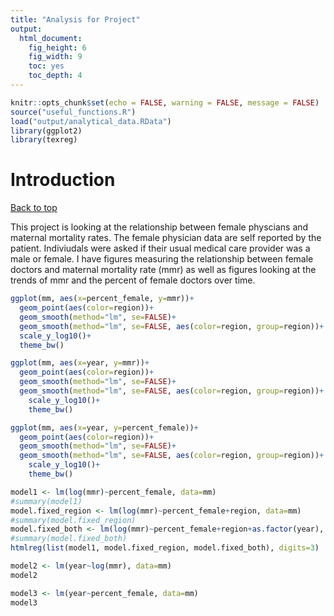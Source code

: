 ```yaml
---
title: "Analysis for Project"
output: 
  html_document: 
    fig_height: 6
    fig_width: 9
    toc: yes
    toc_depth: 4
---
```


```r
knitr::opts_chunk$set(echo = FALSE, warning = FALSE, message = FALSE)
source("useful_functions.R")
load("output/analytical_data.RData")
library(ggplot2)
library(texreg)
```

# Introduction
<a href="#top">Back to top</a>

This project is looking at the relationship between female physcians and maternal mortality rates. The female physician data are self reported by the patient. Indiviudals were asked if their usual medical care provider was a male or female. I have figures measuring the relationship between female doctors and maternal mortality rate (mmr) as well as figures looking at the trends of mmr and the percent of female doctors over time. 

```r
ggplot(mm, aes(x=percent_female, y=mmr))+
  geom_point(aes(color=region))+
  geom_smooth(method="lm", se=FALSE)+
  geom_smooth(method="lm", se=FALSE, aes(color=region, group=region))+
  scale_y_log10()+
  theme_bw()

```

```r
ggplot(mm, aes(x=year, y=mmr))+
  geom_point(aes(color=region))+
  geom_smooth(method="lm", se=FALSE)+
  geom_smooth(method="lm", se=FALSE, aes(color=region, group=region))+
    scale_y_log10()+
    theme_bw()
```
```r
ggplot(mm, aes(x=year, y=percent_female))+
  geom_point(aes(color=region))+
  geom_smooth(method="lm", se=FALSE)+
  geom_smooth(method="lm", se=FALSE, aes(color=region, group=region))+
    scale_y_log10()+
    theme_bw()
```

```r
model1 <- lm(log(mmr)~percent_female, data=mm)
#summary(model1)
model.fixed_region <- lm(log(mmr)~percent_female+region, data=mm)
#summary(model.fixed_region)
model.fixed_both <- lm(log(mmr)~percent_female+region+as.factor(year), data=mm)
#summary(model.fixed_both)
htmlreg(list(model1, model.fixed_region, model.fixed_both), digits=3)

model2 <- lm(year~log(mmr), data=mm)
model2

model3 <- lm(year~percent_female, data=mm)
model3
```


